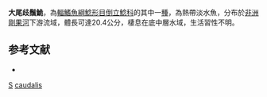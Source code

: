 {{Speciesbox 
| taxon = Synodontis caudalis
| authority = [[Boulenger|Boulenger]], 1899
| status = LC
| status_system = IUCN3.1
}}
'''大尾歧鬚鮠'''，為[[輻鰭魚綱|輻鰭魚綱]][[鯰形目|鯰形目]][[倒立鯰科|倒立鯰科]]的其中一[[種|種]]，為熱帶淡水魚，分布於[[非洲|非洲]][[剛果河|剛果河]]下游流域，體長可達20.4公分，棲息在底中層水域，生活習性不明。

==参考文献==
*{{FishBase_species|genus=Synodontis|species=caudalis|year=2015|month=5}}

{{Taxonbar}}

[[Category:1899年描述的鱼类|S]]
[[Category:歧鬚鮠屬|caudalis]]